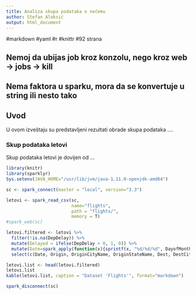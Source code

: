 ```yaml
---
title: Analiza skupa podataka o nečemu
author: Stefan Aleksić
output: html_document
---
```


#markdown
#yaml
#r
#knittr
#92 strana

## Nemoj da ubijas job kroz konzolu, nego kroz web -> jobs -> kill
## Nema faktora u sparku, mora da se konvertuje u string ili nesto tako


## Uvod

U ovom izveštaju su predstavljeni rezultati obrade skupa podataka ....

###  Skup podataka **letovi**

Skup podataka letovi je dovijen od ...

```r
library(knitr)
library(sparklyr)
Sys.setenv(JAVA_HOME="/usr/lib/jvm/java-1.11.0-openjdk-amd64")
```

```r
sc <- spark_connect(master = "local", version="3.3")
```

```r
letovi <- spark_read_csv(sc,
                         name="flights",
                         path = "flights/",
                         memory = T)
#spark_web(sc)
```

```r
letovi.filtered <- letovi %>%
  filter(!is.na(DepDelay)) %>%
  mutate(Delayed = ifelse(DepDelay > 0, 1, 0)) %>%
  mutate(Date=spark_apply(function(x){sprintf(x, "%d/%d/%d", DayofMonth, Month, Year)})) %>%
  select(c(Date, Origin, OriginCityName, OriginStateName, Dest, DestCityName, DestStateName, Delayed))
```

```r
letovi.list <- head(letovi.filtered)
letovi.list
kable(letovi.list, caption = "Dataset 'Flights'", format="markdown")
```

```r
spark_disconnect(sc)
```